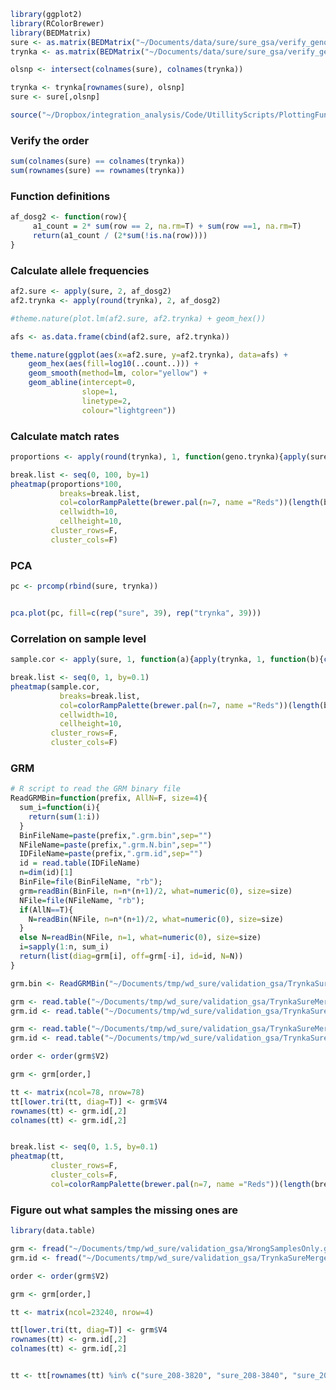 ```r
library(ggplot2)
library(RColorBrewer)
library(BEDMatrix)
sure <- as.matrix(BEDMatrix("~/Documents/data/sure/sure_gsa/verify_genotypes/SuRE_samples.bed"))
trynka <- as.matrix(BEDMatrix("~/Documents/data/sure/sure_gsa/verify_genotypes/Trynka.bed"))

olsnp <- intersect(colnames(sure), colnames(trynka))

trynka <- trynka[rownames(sure), olsnp]
sure <- sure[,olsnp]

source("~/Dropbox/integration_analysis/Code/UtillityScripts/PlottingFunctions.r")
```

### Verify the order
```r
sum(colnames(sure) == colnames(trynka))
sum(rownames(sure) == rownames(trynka))
```

### Function definitions
```r
af_dosg2 <- function(row){
     a1_count = 2* sum(row == 2, na.rm=T) + sum(row ==1, na.rm=T)
     return(a1_count / (2*sum(!is.na(row))))
}
```

### Calculate allele frequencies
```r
af2.sure <- apply(sure, 2, af_dosg2)
af2.trynka <- apply(round(trynka), 2, af_dosg2)

#theme.nature(plot.lm(af2.sure, af2.trynka) + geom_hex())

afs <- as.data.frame(cbind(af2.sure, af2.trynka))

theme.nature(ggplot(aes(x=af2.sure, y=af2.trynka), data=afs) +
    geom_hex(aes(fill=log10(..count..))) +
    geom_smooth(method=lm, color="yellow") +
    geom_abline(intercept=0,
                slope=1,
                linetype=2,
                colour="lightgreen"))

```

### Calculate match rates
```r

proportions <- apply(round(trynka), 1, function(geno.trynka){apply(sure, 1, function(geno.sure){sum(geno.trynka == geno.sure)/ncol(sure)})})

break.list <- seq(0, 100, by=1)
pheatmap(proportions*100,
           breaks=break.list,
           col=colorRampPalette(brewer.pal(n=7, name ="Reds"))(length(break.list)),
           cellwidth=10,
           cellheight=10,
         cluster_rows=F,
         cluster_cols=F)
```

### PCA
```r
pc <- prcomp(rbind(sure, trynka))


pca.plot(pc, fill=c(rep("sure", 39), rep("trynka", 39)))
```

### Correlation on sample level
```r
sample.cor <- apply(sure, 1, function(a){apply(trynka, 1, function(b){cor(a, b)})})

break.list <- seq(0, 1, by=0.1)
pheatmap(sample.cor,
           breaks=break.list,
           col=colorRampPalette(brewer.pal(n=7, name ="Reds"))(length(break.list)),
           cellwidth=10,
           cellheight=10,
         cluster_rows=F,
         cluster_cols=F)
```

### GRM
```r
# R script to read the GRM binary file
ReadGRMBin=function(prefix, AllN=F, size=4){
  sum_i=function(i){
    return(sum(1:i))
  }
  BinFileName=paste(prefix,".grm.bin",sep="")
  NFileName=paste(prefix,".grm.N.bin",sep="")
  IDFileName=paste(prefix,".grm.id",sep="")
  id = read.table(IDFileName)
  n=dim(id)[1]
  BinFile=file(BinFileName, "rb");
  grm=readBin(BinFile, n=n*(n+1)/2, what=numeric(0), size=size)
  NFile=file(NFileName, "rb");
  if(AllN==T){
    N=readBin(NFile, n=n*(n+1)/2, what=numeric(0), size=size)
  }
  else N=readBin(NFile, n=1, what=numeric(0), size=size)
  i=sapply(1:n, sum_i)
  return(list(diag=grm[i], off=grm[-i], id=id, N=N))
}

grm.bin <- ReadGRMBin("~/Documents/tmp/wd_sure/validation_gsa/TrynkaSureMerged")

grm <- read.table("~/Documents/tmp/wd_sure/validation_gsa/TrynkaSureMergedNotImputed.grm", stringsAsFactors = F, header=F)
grm.id <- read.table("~/Documents/tmp/wd_sure/validation_gsa/TrynkaSureMergedNotImputed.grm.id", stringsAsFactors = F, header=F)

grm <- read.table("~/Documents/tmp/wd_sure/validation_gsa/TrynkaSureMerged.grm", stringsAsFactors = F, header=F)
grm.id <- read.table("~/Documents/tmp/wd_sure/validation_gsa/TrynkaSureMerged.grm", stringsAsFactors = F, header=F)

order <- order(grm$V2)

grm <- grm[order,]

tt <- matrix(ncol=78, nrow=78)
tt[lower.tri(tt, diag=T)] <- grm$V4
rownames(tt) <- grm.id[,2]
colnames(tt) <- grm.id[,2]


break.list <- seq(0, 1.5, by=0.1)
pheatmap(tt,
         cluster_rows=F,
         cluster_cols=F,
         col=colorRampPalette(brewer.pal(n=7, name ="Reds"))(length(break.list)))
```

### Figure out what samples the missing ones are
```r
library(data.table)

grm <- fread("~/Documents/tmp/wd_sure/validation_gsa/WrongSamplesOnly.grm",  data.table=F, stringsAsFactors = F, header=F)
grm.id <- fread("~/Documents/tmp/wd_sure/validation_gsa/TrynkaSureMergedAllSamples.grm.id", data.table=F, stringsAsFactors = F, header=F)

order <- order(grm$V2)

grm <- grm[order,]

tt <- matrix(ncol=23240, nrow=4)

tt[lower.tri(tt, diag=T)] <- grm$V4
rownames(tt) <- grm.id[,2]
colnames(tt) <- grm.id[,2]


tt <- tt[rownames(tt) %in% c("sure_208-3820", "sure_208-3840", "sure_208-3949", "sure_208-4018"),]


```



